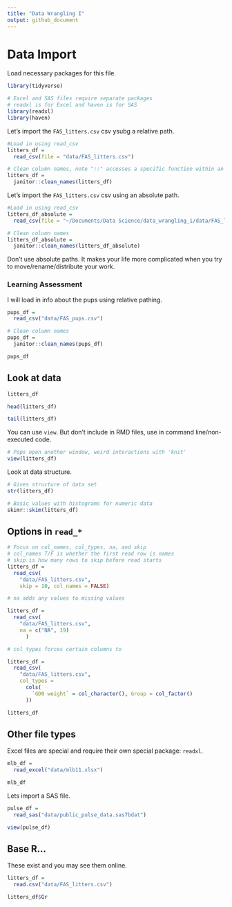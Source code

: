 ```yaml
---
title: "Data Wrangling I"
output: github_document
---
```

# Data Import
Load necessary packages for this file.
```r
library(tidyverse)

# Excel and SAS files require separate packages
# readxl is for Excel and haven is for SAS
library(readxl)
library(haven)
```

Let's import the `FAS_litters.csv` csv ysubg a relative path.
```r
#Load in using read_csv
litters_df =
  read_csv(file = "data/FAS_litters.csv")

# Clean column names, note "::" accesses a specific function within an unloaded package
litters_df = 
  janitor::clean_names(litters_df)

```

Let's import the `FAS_litters.csv` csv using an absolute path.

```r
#Load in using read_csv
litters_df_absolute =
  read_csv(file = "~/Documents/Data Science/data_wrangling_i/data/FAS_litters.csv")

# Clean column names
litters_df_absolute = 
  janitor::clean_names(litters_df_absolute)

```

Don't use absolute paths. It makes your life more complicated when you try to move/rename/distribute your work.

### Learning Assessment

I will load in info about the pups using relative pathing.
```r
pups_df = 
  read_csv("data/FAS_pups.csv")

# Clean column names
pups_df = 
  janitor::clean_names(pups_df)

pups_df
```

## Look at data

```r
litters_df

head(litters_df)

tail(litters_df)
```

You can use `view`. But don't include in RMD files, use in command line/non-executed code.
```r
# Pops open another window, weird interactions with 'knit'
view(litters_df)
```


Look at data structure.
```r
# Gives structure of data set
str(litters_df)

# Basic values with histograms for numeric data
skimr::skim(litters_df)
```

## Options in `read_*`

```r
# Focus on col_names, col_types, na, and skip
# col_names T/F is whether the first read row is names
# skip is how many rows to skip before read starts
litters_df = 
  read_csv(
    "data/FAS_litters.csv",
    skip = 10, col_names = FALSE)

# na adds any values to missing values

litters_df = 
  read_csv(
    "data/FAS_litters.csv",
    na = c("NA", 19)
      )

# col_types forces certain columns to 

litters_df = 
  read_csv(
    "data/FAS_litters.csv",
    col_types = 
      cols(
        `GD0 weight` = col_character(), Group = col_factor()
      ))

litters_df
```

## Other file types

Excel files are special and require their own special package: `readxl`.

```r

mlb_df =
  read_excel("data/mlb11.xlsx")

mlb_df

```

Lets import a SAS file.
```r
pulse_df = 
  read_sas("data/public_pulse_data.sas7bdat")

view(pulse_df)
```

## Base R...
These exist and you may see them online.
```r
litters_df = 
  read.csv("data/FAS_litters.csv")

litters_df$Gr

```


